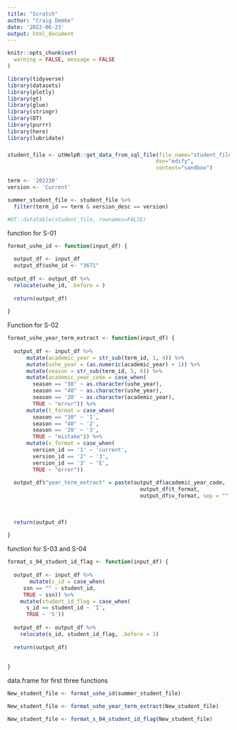 ```yaml
---
title: "Scratch"
author: "Craig Demke"
date: '2022-06-23'
output: html_document
---
```


```r
knitr::opts_chunk$set(
  warning = FALSE, message = FALSE
)
```

```r
library(tidyverse)
library(datasets)
library(plotly)
library(gt)
library(glue)
library(stringr)
library(DT)
library(purrr)
library(here)
library(lubridate)
```
### 

```r
student_file <- utHelpR::get_data_from_sql_file(file_name="student_file.sql",
                                               dsn="edify",
                                               context="sandbox")
```

```r
term <- '202230'
version <- 'Current'

summer_student_file <- student_file %>% 
  filter(term_id == term & version_desc == version)

#DT::datatable(student_file, rownames=FALSE)
```


function for S-01
```r
format_ushe_id <- function(input_df) {
  
  output_df <- input_df
  output_df$ushe_id <- "3671"
  
output_df <- output_df %>% 
  relocate(ushe_id, .before = )
  
  return(output_df)
  
}
```

Function for S-02
```r
format_ushe_year_term_extract <- function(input_df) {
    
  output_df <- input_df %>%
      mutate(academic_year = str_sub(term_id, 1, 4)) %>% 
      mutate(ushe_year = (as.numeric(academic_year) + 1)) %>%
      mutate(season = str_sub(term_id, 5, 6)) %>%  
      mutate(academic_year_code = case_when(
        season == "30" ~ as.character(ushe_year),
        season == "40" ~ as.character(ushe_year),
        season == '20' ~ as.character(academic_year),
        TRUE ~ "error")) %>% 
      mutate(t_format = case_when(
        season == "30" ~ '1',
        season == "40" ~ '2',
        season == '20' ~ '3',
        TRUE ~ "mistake")) %>% 
      mutate(v_format = case_when(
        version_id == '1' ~ 'current',
        version_id == '2' ~ '3',
        version_id == '3' ~ 'E',
        TRUE ~ "error"))
  
  output_df$"year_term_extract" = paste(output_df$academic_year_code,
                                          output_df$t_format,
                                          output_df$v_format, sep = "")
  
  
  
  return(output_df)
  
}
```

function for S-03 and S-04
```r
format_s_04_student_id_flag <- function(input_df) {
  
  output_df <- input_df %>% 
       mutate(s_id = case_when(
     ssn == "" ~ student_id,
     TRUE ~ ssn)) %>% 
    mutate(student_id_flag = case_when(
      s_id == student_id ~ 'I',
      TRUE ~ 'S'))
 
  output_df <- output_df %>% 
    relocate(s_id, student_id_flag, .before = 3)
  
  return(output_df)
    
  
}
```



data.frame for first three functions
```r

New_student_file <- format_ushe_id(summer_student_file)

New_student_file <- format_ushe_year_term_extract(New_student_file)

New_student_file <- format_s_04_student_id_flag(New_student_file)

```

